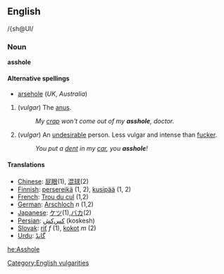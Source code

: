 == English ==
/{sh@Ul/
=== Noun ===
'''asshole'''

====Alternative spellings====
*[[arsehole]] (''UK'', ''Australia'')

# (''vulgar'') The [[anus]].
#: ''My [[crap]] won't come out of my '''asshole''', doctor.''
# (''vulgar'') An [[undesirable]] person.  Less vulgar and intense than [[fucker]].
#: ''You put a [[dent]] in my [[car]], you '''asshole'''!''

==== Translations ====
*[[Chinese]]: [[屁眼]](1), [[混球]](2)
*[[Finnish]]: [[persereikä]] (1, 2), [[kusipää]] (1, 2)
*[[French]]: [[Trou du cul]] (1,2)
*[[German]]: [[Arschloch]] ''n'' (1,2)
*[[Japanese]]: [[ケツ]](1),[[バカ]](2)
*[[Persian]]: [[كس‌كش]] (koskesh)
*[[Slovak]]: [[riť#Slovak|riť]] ''f'' (1), [[kokot#Slovak|kokot]] ''m'' (2)
*[[Urdu]]: [[گانڈ]]

[[Category:English vulgarities]]

[[he:Asshole]]